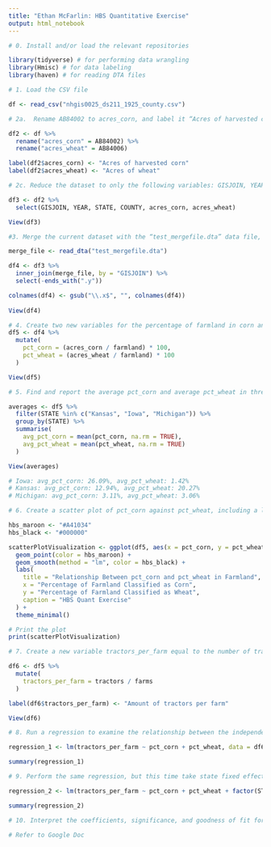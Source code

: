 ---
title: "Ethan McFarlin: HBS Quantitative Exercise"
output: html_notebook
---

```{r}

# 0. Install and/or load the relevant repositories

library(tidyverse) # for performing data wrangling
library(Hmisc) # for data labeling
library(haven) # for reading DTA files


```

```{r}

# 1. Load the CSV file

df <- read_csv("nhgis0025_ds211_1925_county.csv") 

```

```{r}

# 2a.  Rename AB84002 to acres_corn, and label it “Acres of harvested corn”; 2b. Rename AB84006 to acres_wheat, and label it “Acres of wheat”

df2 <- df %>%
  rename("acres_corn" = AB84002) %>%
  rename("acres_wheat" = AB84006)

label(df2$acres_corn) <- "Acres of harvested corn"
label(df2$acres_wheat) <- "Acres of wheat"

# 2c. Reduce the dataset to only the following variables: GISJOIN, YEAR, STATE, COUNTY, acres_corn, and acres_wheat

df3 <- df2 %>%
  select(GISJOIN, YEAR, STATE, COUNTY, acres_corn, acres_wheat)

View(df3)

```

```{r}

#3. Merge the current dataset with the “test_mergefile.dta” data file, based on the unique identifier GISJOIN, and keep only the observations appearing in both the original and merged‐in datasets. This will merge in three new variables: farms, acres_farmland, and tractors.

merge_file <- read_dta("test_mergefile.dta")

df4 <- df3 %>%
  inner_join(merge_file, by = "GISJOIN") %>%
  select(-ends_with(".y"))

colnames(df4) <- gsub("\\.x$", "", colnames(df4))
  
View(df4)

```

```{r}

# 4. Create two new variables for the percentage of farmland in corn and the percentage of farmland in wheat, naming them “pct_corn” and “pct_wheat”, and label the variables appropriately.
df5 <- df4 %>%
  mutate(
    pct_corn = (acres_corn / farmland) * 100,
    pct_wheat = (acres_wheat / farmland) * 100
  )

View(df5)


```

```{r}

# 5. Find and report the average pct_corn and average pct_wheat in three states: Kansas, Iowa, and Michigan.

averages <- df5 %>%
  filter(STATE %in% c("Kansas", "Iowa", "Michigan")) %>%
  group_by(STATE) %>%
  summarise(
    avg_pct_corn = mean(pct_corn, na.rm = TRUE),
    avg_pct_wheat = mean(pct_wheat, na.rm = TRUE)
  )

View(averages)

# Iowa: avg_pct_corn: 26.09%, avg_pct_wheat: 1.42%
# Kansas: avg_pct_corn: 12.94%, avg_pct_wheat: 20.27%
# Michigan: avg_pct_corn: 3.11%, avg_pct_wheat: 3.06%

```

```{r}

# 6. Create a scatter plot of pct_corn against pct_wheat, including a line‐of‐best‐fit.

hbs_maroon <- "#A41034"
hbs_black <- "#000000"

scatterPlotVisualization <- ggplot(df5, aes(x = pct_corn, y = pct_wheat)) +
  geom_point(color = hbs_maroon) + 
  geom_smooth(method = "lm", color = hbs_black) +  
  labs(
    title = "Relationship Between pct_corn and pct_wheat in Farmland",
    x = "Percentage of Farmland Classified as Corn",
    y = "Percentage of Farmland Classified as Wheat",
    caption = "HBS Quant Exercise"
  ) +
  theme_minimal()

# Print the plot
print(scatterPlotVisualization)

```

```{r}

# 7. Create a new variable tractors_per_farm equal to the number of tractors per farm, and label the variable appropriately.

df6 <- df5 %>%
  mutate(
    tractors_per_farm = tractors / farms
  )

label(df6$tractors_per_farm) <- "Amount of tractors per farm"

View(df6)


```

```{r}

# 8. Run a regression to examine the relationship between the independent variables pct_corn and pct_wheat and dependent variable tractors_per_farm.

regression_1 <- lm(tractors_per_farm ~ pct_corn + pct_wheat, data = df6)

summary(regression_1)

```


```{r}

# 9. Perform the same regression, but this time take state fixed effects into account.

regression_2 <- lm(tractors_per_farm ~ pct_corn + pct_wheat + factor(STATE), data = df6)

summary(regression_2)


```

```{r}

# 10. Interpret the coefficients, significance, and goodness of fit for each of these regressions, and explain what the results indicate. For the second regression, include your interpretation of the state fixed effects.

# Refer to Google Doc

```
